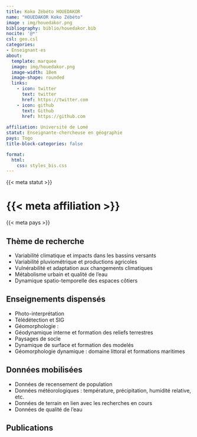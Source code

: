 ```yaml
---
title: Koko Zébéto HOUEDAKOR 
name: "HOUEDAKOR Koko Zébéto"
image : img/houedakor.png
bibliography: biblio/houedakor.bib
nocite: '@*'
csl: geo.csl
categories: 
- Enseignant·es
about:
  template: marquee
  image: img/houedakor.png
  image-width: 18em
  image-shape: rounded
  links:
    - icon: twitter
      text: twitter
      href: https://twitter.com
    - icon: github
      text: Github
      href: https://github.com
      
affiliation: Université de Lomé
statut: Enseignante-chercheuse en géographie
pays: Togo
title-block-categories: false

format:
  html: 
    css: styles_bis.css
---
```


::: {#profil}
::: {#statut}
{{< meta statut >}}
:::

::: {#affiliation}
# {{< meta affiliation >}}
:::

::: {#pays}
<i class="bi bi-globe2"></i> {{< meta pays >}}\
:::
:::

## <i class="bi bi-ui-checks-grid"></i> Thème de recherche

::: {#liste}
-   Variabilité climatique et impacts dans les bassins versants
-   Variabilité pluviométrique et productions agricoles
-   Vulnérabilité et adaptation aux changements climatiques
-   Métabolisme urbain et qualité de l'eau
-   Dynamique spatio-temporelle des espaces côtiers
:::

## <i class="bi bi-person-video3"></i> Enseignements dispensés

<div>

-   Photo-interprétation
-   Télédétection et SIG
-   Géomorphologie :
-   Géodynamique interne et formation des reliefs terrestres
-   Paysages de socle
-   Dynamique de surface et formation des modelés
-   Géomorphologie dynamique : domaine littoral et formations maritimes

</div>

## <i class="bi bi-clipboard-data"></i> Données mobilisées

-   Données de recensement de population
-   Données météorologiques : température, précipitation, humidité relative, etc.
-   Données de terrain en lien avec les recherches en cours
-   Données de qualité de l'eau

## <i class="bi bi-file-earmark-text"></i> Publications

::: {#refs}
:::
